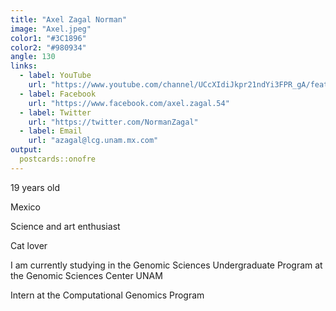 ```yaml
---
title: "Axel Zagal Norman"
image: "Axel.jpeg"
color1: "#3C1896"
color2: "#980934"
angle: 130
links:
  - label: YouTube
    url: "https://www.youtube.com/channel/UCcXIdiJkpr21ndYi3FPR_gA/featured"
  - label: Facebook
    url: "https://www.facebook.com/axel.zagal.54"
  - label: Twitter
    url: "https://twitter.com/NormanZagal"
  - label: Email
    url: "azagal@lcg.unam.mx.com"
output:
  postcards::onofre
---
```

19 years old

Mexico

Science and art enthusiast

Cat lover

I am currently studying in the Genomic Sciences Undergraduate Program at the 
Genomic Sciences Center UNAM

Intern at the Computational Genomics Program 

